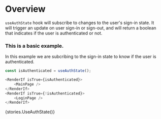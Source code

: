 
<Meta title="Modules/firebase-hooks/Hooks/useAuthState" />

# Overview

`useAuthState` hook will subscribe to changes to the user's sign-in state. It will trigger an update
on user sign-in or sign-out, and will return a boolean that indicates if the user is
authenticated or not.

### This is a basic example.

In this example we are subcribing to the sign-in state to know if the user is authenticated.

```js
const isAuthenticated = useAuthState();

<RenderIf isTrue={isAuthenticated}>
    <MainPage />
</RenderIf>
<RenderIf isTrue={!isAuthenticated}>
    <LoginPage />
</RenderIf>
```

<Preview>
    <Story name="useAuthState">{stories.UseAuthState()}</Story>
</Preview>
